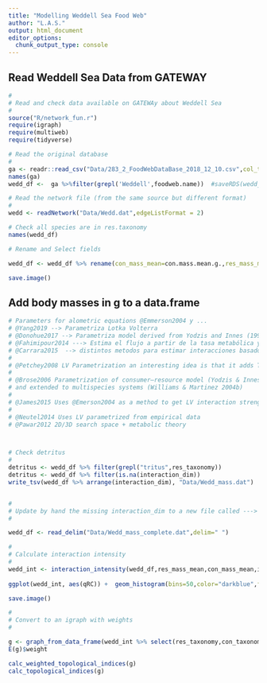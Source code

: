 ```yaml
---
title: "Modelling Weddell Sea Food Web"
author: "L.A.S."
output: html_document
editor_options: 
  chunk_output_type: console
---
```


## Read Weddell Sea Data from GATEWAY 

```r


#
# Read and check data available on GATEWAy about Weddell Sea
#
source("R/network_fun.r")
require(igraph)
require(multiweb)
require(tidyverse)

# Read the original database
#
ga <- readr::read_csv("Data/283_2_FoodWebDataBase_2018_12_10.csv",col_types = "icccccccccccccddddddccccccccddddddcddccddciicc")
names(ga)
wedd_df <-  ga %>%filter(grepl('Weddell',foodweb.name))  #saveRDS(wedd_df, "Data/wedd_df.rds")

# Read the network file (from the same source but different format)
#
wedd <- readNetwork("Data/Wedd.dat",edgeListFormat = 2)

# Check all species are in res.taxonomy 
names(wedd_df)

# Rename and Select fields 

wedd_df <- wedd_df %>% rename(con_mass_mean=con.mass.mean.g.,res_mass_mean=res.mass.mean.g.,con_taxonomy=con.taxonomy,res_taxonomy=res.taxonomy,interaction_dim=interaction.dimensionality) %>% select(con_taxonomy,res_taxonomy, con_mass_mean,res_mass_mean,interaction_dim)

save.image()
```


## Add body masses in g to a data.frame

```r

# Parameters for alometric equations @Emmerson2004 y ... 
# @Yang2019 --> Parametriza Lotka Volterra
# @Donohue2017 --> Parametriza model derived from Yodzis and Innes (1992), updated with more recent allometric coefficients
# @Fahimipour2014 ---> Estima el flujo a partir de la tasa metabólica y las densidad de la poblacion
# @Carrara2015  --> distintos metodos para estimar interacciones basados en LV
#
# @Petchey2008 LV Parametrization an interesting idea is that it adds Type 2 functional response to check structural robustness 
#
# @Brose2006 Parametrization of consumer–resource model (Yodzis & Innes 1992) updated with new allometric coefficients (Brown et al. 2004)
# and extended to multispecies systems (Williams & Martinez 2004b)
#
# @James2015 Uses @Emerson2004 as a method to get LV interaction strength using body masses 
#
# @Neutel2014 Uses LV parametrized from empirical data 
# @Pawar2012 2D/3D search space + metabolic theory 



# Check detritus
#
detritus <- wedd_df %>% filter(grepl("tritus",res_taxonomy)) 
detritus <- wedd_df %>% filter(is.na(interaction_dim))
write_tsv(wedd_df %>% arrange(interaction_dim), "Data/Wedd_mass.dat")


#
# Update by hand the missing interaction_dim to a new file called ---> "Data/Wedd_mass_complete.dat"
#

wedd_df <- read_delim("Data/Wedd_mass_complete.dat",delim=" ")

#
# Calculate interaction intensity
#
wedd_int <- interaction_intensity(wedd_df,res_mass_mean,con_mass_mean,interaction_dim )
  
ggplot(wedd_int, aes(qRC)) +  geom_histogram(bins=50,color="darkblue",fill="white") + theme_bw() + scale_y_log10() 

save.image()

#
# Convert to an igraph with weights
#

g <- graph_from_data_frame(wedd_int %>% select(res_taxonomy,con_taxonomy,qRC) %>% rename(weight=qRC) ,directed=TRUE)   # the 3d field generate an attribute
E(g)$weight

calc_weighted_topological_indices(g)
calc_topological_indices(g)

``` 


